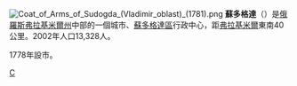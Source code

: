 {{coord|55|57|N|40|52|E|display=title}}
[[File:Coat_of_Arms_of_Sudogda_(Vladimir_oblast)_(1781).png|right]]
'''蘇多格達'''（{{lang-ru|Су́догда}}）是[[俄羅斯|俄羅斯]][[弗拉基米爾州|弗拉基米爾州]]中部的一個城市、[[蘇多格達區|蘇多格達區]]行政中心，距[[弗拉基米尔_(俄罗斯)|弗拉基米爾]]東南40公里。2002年人口13,328人。

1778年設市。

{{弗拉基米爾州城市}}

[[Category:弗拉基米爾州城市|С]]